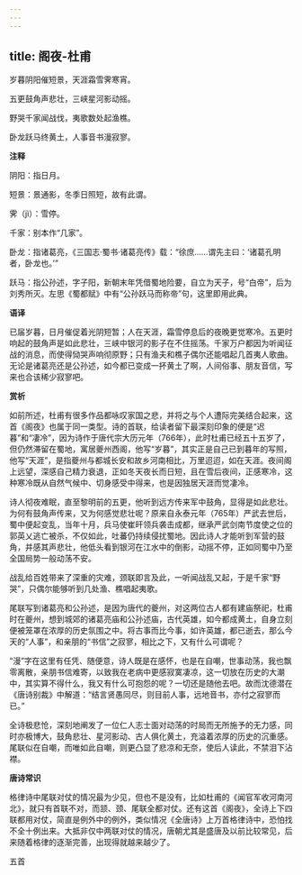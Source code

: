```yaml
---
---
---
```

title: 阁夜-杜甫
---

岁暮阴阳催短景，天涯霜雪霁寒宵。

五更鼓角声悲壮，三峡星河影动摇。

野哭千家闻战伐，夷歌数处起渔樵。

卧龙跃马终黄土，人事音书漫寂寥。

**注释**

阴阳：指日月。

短景：景通影，冬季日照短，故有此谓。

霁（jì）：雪停。

千家：别本作“几家”。

卧龙：指诸葛亮，《三国志·蜀书·诸葛亮传》载：“徐庶……谓先主曰：‘诸葛孔明者，卧龙也。’”

跃马：指公孙述，字子阳，新朝末年凭借蜀地险要，自立为天子，号“白帝”，后为刘秀所灭。左思《蜀都赋》中有“公孙跃马而称帝”句，这里即用此典。

**语译**

已届岁暮，日月催促着光阴短暂；人在天涯，霜雪停息后的夜晚更觉寒冷。五更时响起的鼓角声是如此悲壮，三峡中银河的影子在不住摇荡。千家万户都因为听闻征战的消息，而使得恸哭声响彻原野；只有渔夫和樵子偶尔还能唱起几首夷人歌曲。无论是诸葛亮还是公孙述，如今都已变成一抔黄土了啊，人间俗事、朋友音信，写来也合该稀少寂寥吧。

**赏析**

如前所述，杜甫有很多作品都咏叹家国之悲，并将之与个人遭际完美结合起来，这首《阁夜》也属于同一类型。诗的首联，给读者留下最深刻印象的便是“迟暮”和“凄冷”，因为诗作于唐代宗大历元年（766年），此时杜甫已经五十五岁了，但仍然滞留在蜀地，寓居夔州西阁，他写“岁暮”，其实正是自己已到暮年的写照，他写“天涯”，是指夔州与都城长安和故乡河南相比，万里迢迢，如在天涯。夜间阁上远望，深感自己精力衰退，正如冬天夜长而日短，且在雪后夜间，正感寒冷，这种寒冷既从自然气候中、切身感受中得来，也是因独居天涯而觉凄冷。

诗人彻夜难眠，直至黎明前的五更，他听到远方传来军中鼓角，显得是如此悲壮。为何有鼓角声传来，又为何感觉悲壮呢？原来自永泰元年（765年）严武去世后，蜀中便起变乱，当年十月，兵马使崔旰领兵袭击成都，继承严武剑南节度使之位的郭英乂逃亡被杀，不仅如此，吐蕃仍持续侵扰蜀地。因此诗人才能听到军营的鼓角，并感其声悲壮，他低头看到银河在江水中的倒影，动摇不停，正如同蜀中乃至全国局势一般动荡不安。

战乱给百姓带来了深重的灾难，颈联即言及此，一听闻战乱又起，于是千家“野哭”，只偶尔能够听到几处渔、樵唱起夷歌。

尾联写到诸葛亮和公孙述，是因为唐代的夔州，对这两位古人都有建庙祭祀，杜甫时在夔州，想到城郊的诸葛亮庙和公孙述庙，古代英雄，如今都成黄土，自身立刻便被笼罩在浓厚的历史氛围之中。将古事而比今事，如许英雄，都已逝去，那么今天的“人事”，和亲朋的“书信”之寂寥，相比之下，又有什么可谓呢？

“漫”字在这里有任凭、随便意，诗人既是在感怀，也是在自嘲，世事动荡，我也飘零离散，亲朋书信难寄，以致我在老病中更感寂寞凄凉，这一切放在历史的大潮中，其实算不得什么，我又有什么可抱怨的呢？一切还是随他去吧。故而沈德潜在《唐诗别裁》中解道：“结言贤愚同尽，则目前人事，远地音书，亦付之寂寥而已。”

全诗极悲怆，深刻地阐发了一位仁人志士面对动荡的时局而无所施予的无力感，同时亦极博大，鼓角悲壮、星河影动、古人俱化黄土，充溢着浓厚的历史的沉重感。尾联似在自嘲，而唯如此自嘲，则更凸显了悲凉和无奈，使后人读此，不禁泪下沾襟。

**唐诗常识**

格律诗中尾联对仗的情况最为少见，但也不是没有，比如杜甫的《闻官军收河南河北》，就只有首联不对，而颔、颈、尾联全都对仗。还有这首《阁夜》，全诗上下四联都用对仗，简直是例外中的例外，类似情况《全唐诗》上万首格律诗中，恐怕找不全十例出来。大抵非仅中两联对仗的情况，唐朝尤其是盛唐及以前比较常见，后来随着格律的逐渐完善，出现得就越来越少了。

五首
